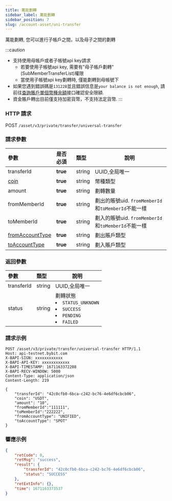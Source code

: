 ---
title: 萬能劃轉
sidebar_label: 萬能劃轉
sidebar_position: 7
slug: /account-asset/uni-transfer
---
萬能劃轉, 您可以進行子帳戶之間，以及母子之間的劃轉

:::caution
* 支持使用母帳戶或者子帳號api key請求<ul><li>若要使用子帳號api key, 需要有"母子帳戶劃轉"(SubMemberTransferList)權限</li><li>當使用子帳號api key劃轉時, 僅能劃轉到母帳號下</li></ul>
* 如果您遇到錯誤碼是`131228`並且錯誤信息是`your balance is not enough`, 請前往[查詢賬戶單個幣種余額](coin-balance#)接口確認安全限額.
* 資金賬戶轉出目前僅支持加密貨幣，不支持法定貨幣.
:::

### HTTP 請求
POST `/asset/v3/private/transfer/universal-transfer`

### 請求參數
| 參數 | 是否必須 | 類型 | 說明|
|:----- |:-------|:-----|------ |
|transferId |<b>true</b> |string |UUID,全局唯一 |
|[coin](enum#coin)|<b>true</b> |string |幣種類型 |
|amount |<b>true</b> |string |劃轉數量 |
|fromMemberId |<b>true</b> |string |劃出的賬號uid. `fromMemberId`和`toMemberId`不能一樣 |
|toMemberId |<b>true</b> |string |劃入的賬號uid. `fromMemberId`和`toMemberId`不能一樣 |
|[fromAccountType](enum#accounttype)|<b>true</b> |string |劃出賬戶類型 |
|[toAccountType](enum#accounttype) |<b>true</b> |string |劃入賬戶類型 |

### 返回參數
| 參數 | 類型 | 說明|
|:----- |:-----|----- |
|transferId |string |UUID,全局唯一 |
|status |string|劃轉狀態 <li>`STATUS_UNKNOWN`</li><li>`SUCCESS`</li><li>`PENDING`</li><li>`FAILED`</li> |

### 請求示例

```http
POST /asset/v3/private/transfer/universal-transfer HTTP/1.1
Host: api-testnet.bybit.com
X-BAPI-SIGN: xxxxxxxxxxxx
X-BAPI-API-KEY: xxxxxxxxxxxx
X-BAPI-TIMESTAMP: 1671163372208
X-BAPI-RECV-WINDOW: 5000
Content-Type: application/json
Content-Length: 219

{
    "transferId": "42c0cfb0-6bca-c242-bc76-4e6df6cbcb06",
    "coin": "USDT",
    "amount": "10",
    "fromMemberId":"111111",
    "toMemberId":"222222",
    "fromAccountType": "UNIFIED",
    "toAccountType": "SPOT"
}
```

### 響應示例

```json
{
    "retCode": 0,
    "retMsg": "success",
    "result": {
        "transferId": "42c0cfb0-6bca-c242-bc76-4e6df6cbcb06",
        "status": "SUCCESS"
    },
    "retExtInfo": {},
    "time": 1671163373537
}
```